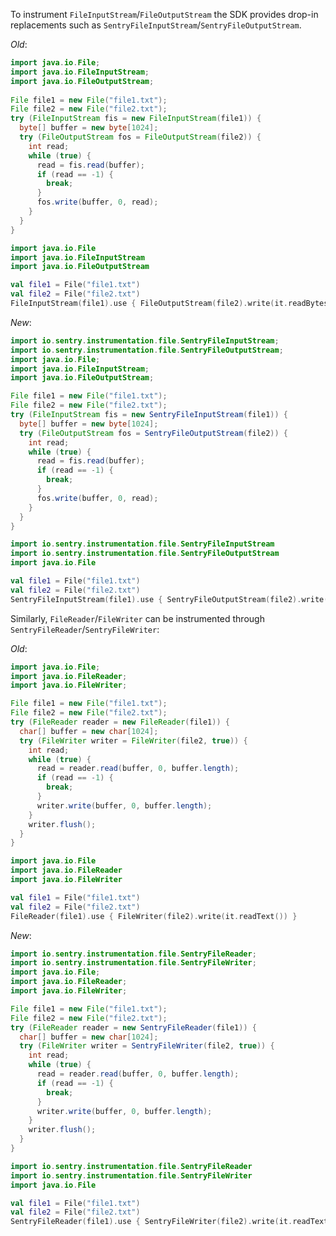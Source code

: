 To instrument `FileInputStream`/`FileOutputStream` the SDK provides drop-in replacements such as `SentryFileInputStream`/`SentryFileOutputStream`.

_Old_:
```java
import java.io.File;
import java.io.FileInputStream;
import java.io.FileOutputStream;
  
File file1 = new File("file1.txt");
File file2 = new File("file2.txt");
try (FileInputStream fis = new FileInputStream(file1)) {
  byte[] buffer = new byte[1024];
  try (FileOutputStream fos = FileOutputStream(file2)) {
    int read;
    while (true) {
      read = fis.read(buffer);
      if (read == -1) {
        break;
      }
      fos.write(buffer, 0, read);
    }
  }
}
```

```kotlin
import java.io.File
import java.io.FileInputStream
import java.io.FileOutputStream

val file1 = File("file1.txt")
val file2 = File("file2.txt")
FileInputStream(file1).use { FileOutputStream(file2).write(it.readBytes()) }
```

_New_:
```java
import io.sentry.instrumentation.file.SentryFileInputStream;
import io.sentry.instrumentation.file.SentryFileOutputStream;
import java.io.File;
import java.io.FileInputStream;
import java.io.FileOutputStream;

File file1 = new File("file1.txt");
File file2 = new File("file2.txt");
try (FileInputStream fis = new SentryFileInputStream(file1)) {
  byte[] buffer = new byte[1024];
  try (FileOutputStream fos = SentryFileOutputStream(file2)) {
    int read;
    while (true) {
      read = fis.read(buffer);
      if (read == -1) {
        break;
      }
      fos.write(buffer, 0, read);
    }
  }
}
```

```kotlin
import io.sentry.instrumentation.file.SentryFileInputStream
import io.sentry.instrumentation.file.SentryFileOutputStream
import java.io.File

val file1 = File("file1.txt")
val file2 = File("file2.txt")
SentryFileInputStream(file1).use { SentryFileOutputStream(file2).write(it.readBytes()) }
```

Similarly, `FileReader`/`FileWriter` can be instrumented through `SentryFileReader`/`SentryFileWriter`:

_Old_:
```java
import java.io.File;
import java.io.FileReader;
import java.io.FileWriter;

File file1 = new File("file1.txt");
File file2 = new File("file2.txt");
try (FileReader reader = new FileReader(file1)) {
  char[] buffer = new char[1024];
  try (FileWriter writer = FileWriter(file2, true)) {
    int read;
    while (true) {
      read = reader.read(buffer, 0, buffer.length);
      if (read == -1) {
        break;
      }
      writer.write(buffer, 0, buffer.length);
    }
    writer.flush();
  }
}
```

```kotlin
import java.io.File
import java.io.FileReader
import java.io.FileWriter

val file1 = File("file1.txt")
val file2 = File("file2.txt")
FileReader(file1).use { FileWriter(file2).write(it.readText()) }
```

_New_:
```java
import io.sentry.instrumentation.file.SentryFileReader;
import io.sentry.instrumentation.file.SentryFileWriter;
import java.io.File;
import java.io.FileReader;
import java.io.FileWriter;

File file1 = new File("file1.txt");
File file2 = new File("file2.txt");
try (FileReader reader = new SentryFileReader(file1)) {
  char[] buffer = new char[1024];
  try (FileWriter writer = SentryFileWriter(file2, true)) {
    int read;
    while (true) {
      read = reader.read(buffer, 0, buffer.length);
      if (read == -1) {
        break;
      }
      writer.write(buffer, 0, buffer.length);
    }
    writer.flush();
  }
}
```

```kotlin
import io.sentry.instrumentation.file.SentryFileReader
import io.sentry.instrumentation.file.SentryFileWriter
import java.io.File

val file1 = File("file1.txt")
val file2 = File("file2.txt")
SentryFileReader(file1).use { SentryFileWriter(file2).write(it.readText()) }
```
